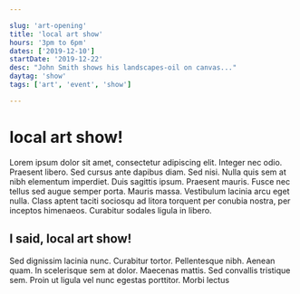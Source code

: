 ```yaml
---

slug: 'art-opening'
title: 'local art show'
hours: '3pm to 6pm'
dates: ['2019-12-10']
startDate: '2019-12-22'
desc: "John Smith shows his landscapes-oil on canvas..."
daytag: 'show'
tags: ['art', 'event', 'show']

---
```


# local art show!

Lorem ipsum dolor sit amet, consectetur adipiscing elit. Integer nec odio. Praesent libero. Sed cursus ante dapibus diam. Sed nisi. Nulla quis sem at nibh elementum imperdiet. Duis sagittis ipsum. Praesent mauris. Fusce nec tellus sed augue semper porta. Mauris massa. Vestibulum lacinia arcu eget nulla. Class aptent taciti sociosqu ad litora torquent per conubia nostra, per inceptos himenaeos. Curabitur sodales ligula in libero. 
## I said, local art show!

Sed dignissim lacinia nunc. Curabitur tortor. Pellentesque nibh. Aenean quam. In scelerisque sem at dolor. Maecenas mattis. Sed convallis tristique sem. Proin ut ligula vel nunc egestas porttitor. Morbi lectus